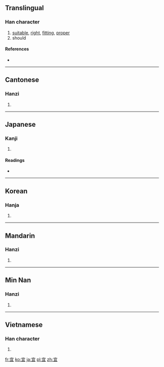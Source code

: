 {{also|冝}}
==Translingual==

===Han character===
{{Han char|rn=40|rad=宀|as=05|sn=8|four=3010<sub>7</sub>|canj=十月一 (JBM)}}

# [[suitable]], [[right]], [[fitting]], [[proper]]
# should

====References====
* {{Han ref|kx=0284.030|dkj=07111|dj=0561.020|hdz=20920.060|uh=5B9C|ud=23452|bh=A979|bd=43385}}

----

==Cantonese==

===Hanzi===
{{yue-hanzi|jyut=|y=yi4}}

# {{defn|Cantonese|sort=宀05}}

----

==Japanese==

===Kanji===
{{ja-kanji|grade=c|rs=宀05}}

# {{defn|Japanese|sort=宀05}}

====Readings====
* {{ja-readings|on=[[ぎ]] (gi)|kun=[[よろしい]] (yoroshii), [[むべ]] (mube)}}

----

==Korean==

===Hanja===
{{ko-hanja|hangeul=의|rv=ui|mr=ŭi}}

# {{defn|Korean|sort=宀05}}

----

==Mandarin==

===Hanzi===
{{cmn-hanzi|pin=[[hé]] ([[he2]]), [[yí]] ([[yi2]])|wg=ho<sup>2</sup>, i<sup>2</sup>}}

# {{defn|Mandarin|sort=宀05}}

----

==Min Nan==

===Hanzi===
{{nan-hanzi|poj=gî}}

# {{defn|Min Nan}}

----

==Vietnamese==

===Han character===
{{vi-hantu|[[nghi]], [[ngơi]], [[nghe]]|rs=宀05}}

# {{defn|Vietnamese|sort=宀05}}

[[fr:宜]]
[[ko:宜]]
[[ja:宜]]
[[pl:宜]]
[[zh:宜]]